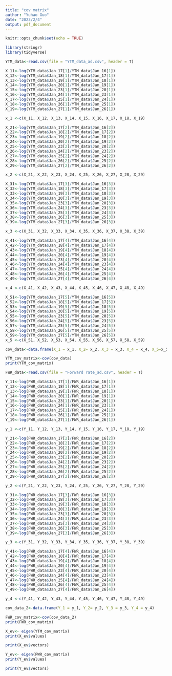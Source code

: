 ```yaml
---
title: "cov matrix"
author: "Yuhao Guo"
date: "2023/2/4"
output: pdf_document
---
```


```r
knitr::opts_chunk$set(echo = TRUE)
```

```r
library(stringr)
library(tidyverse)
```

```r
YTM_data<-read.csv(file = "YTM_data_ad.csv", header = T)
```

```r
X_11<-log(YTM_data$Jan_17[1]/YTM_data$Jan_16[1])
X_12<-log(YTM_data$Jan_18[1]/YTM_data$Jan_17[1])
X_13<-log(YTM_data$Jan_19[1]/YTM_data$Jan_18[1])
X_14<-log(YTM_data$Jan_20[1]/YTM_data$Jan_19[1])
X_15<-log(YTM_data$Jan_23[1]/YTM_data$Jan_20[1])
X_16<-log(YTM_data$Jan_24[1]/YTM_data$Jan_23[1])
X_17<-log(YTM_data$Jan_25[1]/YTM_data$Jan_24[1])
X_18<-log(YTM_data$Jan_26[1]/YTM_data$Jan_25[1])
X_19<-log(YTM_data$Jan_27[1]/YTM_data$Jan_26[1])

x_1 <-c(X_11, X_12, X_13, X_14, X_15, X_16, X_17, X_18, X_19)
```


```r
X_21<-log(YTM_data$Jan_17[2]/YTM_data$Jan_16[2])
X_22<-log(YTM_data$Jan_18[2]/YTM_data$Jan_17[2])
X_23<-log(YTM_data$Jan_19[2]/YTM_data$Jan_18[2])
X_24<-log(YTM_data$Jan_20[2]/YTM_data$Jan_19[2])
X_25<-log(YTM_data$Jan_23[2]/YTM_data$Jan_20[2])
X_26<-log(YTM_data$Jan_24[2]/YTM_data$Jan_23[2])
X_27<-log(YTM_data$Jan_25[2]/YTM_data$Jan_24[2])
X_28<-log(YTM_data$Jan_26[2]/YTM_data$Jan_25[2])
X_29<-log(YTM_data$Jan_27[2]/YTM_data$Jan_26[2])

x_2 <-c(X_21, X_22, X_23, X_24, X_25, X_26, X_27, X_28, X_29)
```

```r
X_31<-log(YTM_data$Jan_17[3]/YTM_data$Jan_16[3])
X_32<-log(YTM_data$Jan_18[3]/YTM_data$Jan_17[3])
X_33<-log(YTM_data$Jan_19[3]/YTM_data$Jan_18[3])
X_34<-log(YTM_data$Jan_20[3]/YTM_data$Jan_19[3])
X_35<-log(YTM_data$Jan_23[3]/YTM_data$Jan_20[3])
X_36<-log(YTM_data$Jan_24[3]/YTM_data$Jan_23[3])
X_37<-log(YTM_data$Jan_25[3]/YTM_data$Jan_24[3])
X_38<-log(YTM_data$Jan_26[3]/YTM_data$Jan_25[3])
X_39<-log(YTM_data$Jan_27[3]/YTM_data$Jan_26[3])

x_3 <-c(X_31, X_32, X_33, X_34, X_35, X_36, X_37, X_38, X_39)
```


```r
X_41<-log(YTM_data$Jan_17[4]/YTM_data$Jan_16[4])
X_42<-log(YTM_data$Jan_18[4]/YTM_data$Jan_17[4])
X_43<-log(YTM_data$Jan_19[4]/YTM_data$Jan_18[4])
X_44<-log(YTM_data$Jan_20[4]/YTM_data$Jan_19[4])
X_45<-log(YTM_data$Jan_23[4]/YTM_data$Jan_20[4])
X_46<-log(YTM_data$Jan_24[4]/YTM_data$Jan_23[4])
X_47<-log(YTM_data$Jan_25[4]/YTM_data$Jan_24[4])
X_48<-log(YTM_data$Jan_26[4]/YTM_data$Jan_25[4])
X_49<-log(YTM_data$Jan_27[4]/YTM_data$Jan_26[4])

x_4 <-c(X_41, X_42, X_43, X_44, X_45, X_46, X_47, X_48, X_49)
```

```r
X_51<-log(YTM_data$Jan_17[5]/YTM_data$Jan_16[5])
X_52<-log(YTM_data$Jan_18[5]/YTM_data$Jan_17[5])
X_53<-log(YTM_data$Jan_19[5]/YTM_data$Jan_18[5])
X_54<-log(YTM_data$Jan_20[5]/YTM_data$Jan_19[5])
X_55<-log(YTM_data$Jan_23[5]/YTM_data$Jan_20[5])
X_56<-log(YTM_data$Jan_24[5]/YTM_data$Jan_23[5])
X_57<-log(YTM_data$Jan_25[5]/YTM_data$Jan_24[5])
X_58<-log(YTM_data$Jan_26[5]/YTM_data$Jan_25[5])
X_59<-log(YTM_data$Jan_27[5]/YTM_data$Jan_26[5])
x_5 <-c(X_51, X_52, X_53, X_54, X_55, X_56, X_57, X_58, X_59)
```

```r
cov_data<-data.frame(X_1 = x_1, X_2= x_2, X_3 = x_3, X_4 = x_4, X_5=x_5)
```

```r
YTM_cov_matrix<-cov(cov_data)
print(YTM_cov_matrix)
```

```r
FWR_data<-read.csv(file = "Forward rate_ad.csv", header = T)
```

```r
Y_11<-log(FWR_data$Jan_17[1]/FWR_data$Jan_16[1])
Y_12<-log(FWR_data$Jan_18[1]/FWR_data$Jan_17[1])
Y_13<-log(FWR_data$Jan_19[1]/FWR_data$Jan_18[1])
Y_14<-log(FWR_data$Jan_20[1]/FWR_data$Jan_19[1])
Y_15<-log(FWR_data$Jan_23[1]/FWR_data$Jan_20[1])
Y_16<-log(FWR_data$Jan_24[1]/FWR_data$Jan_23[1])
Y_17<-log(FWR_data$Jan_25[1]/FWR_data$Jan_24[1])
Y_18<-log(FWR_data$Jan_26[1]/FWR_data$Jan_25[1])
Y_19<-log(FWR_data$Jan_27[1]/FWR_data$Jan_26[1])

y_1 <-c(Y_11, Y_12, Y_13, Y_14, Y_15, Y_16, Y_17, Y_18, Y_19)
```


```r
Y_21<-log(FWR_data$Jan_17[2]/FWR_data$Jan_16[2])
Y_22<-log(FWR_data$Jan_18[2]/FWR_data$Jan_17[2])
Y_23<-log(FWR_data$Jan_19[2]/FWR_data$Jan_18[2])
Y_24<-log(FWR_data$Jan_20[2]/FWR_data$Jan_19[2])
Y_25<-log(FWR_data$Jan_23[2]/FWR_data$Jan_20[2])
Y_26<-log(FWR_data$Jan_24[2]/FWR_data$Jan_23[2])
Y_27<-log(FWR_data$Jan_25[2]/FWR_data$Jan_24[2])
Y_28<-log(FWR_data$Jan_26[2]/FWR_data$Jan_25[2])
Y_29<-log(FWR_data$Jan_27[2]/FWR_data$Jan_26[2])

y_2 <-c(Y_21, Y_22, Y_23, Y_24, Y_25, Y_26, Y_27, Y_28, Y_29)
```


```r
Y_31<-log(FWR_data$Jan_17[3]/FWR_data$Jan_16[3])
Y_32<-log(FWR_data$Jan_18[3]/FWR_data$Jan_17[3])
Y_33<-log(FWR_data$Jan_19[3]/FWR_data$Jan_18[3])
Y_34<-log(FWR_data$Jan_20[3]/FWR_data$Jan_19[3])
Y_35<-log(FWR_data$Jan_23[3]/FWR_data$Jan_20[3])
Y_36<-log(FWR_data$Jan_24[3]/FWR_data$Jan_23[3])
Y_37<-log(FWR_data$Jan_25[3]/FWR_data$Jan_24[3])
Y_38<-log(FWR_data$Jan_26[3]/FWR_data$Jan_25[3])
Y_39<-log(FWR_data$Jan_27[3]/FWR_data$Jan_26[3])

y_3 <-c(Y_31, Y_32, Y_33, Y_34, Y_35, Y_36, Y_37, Y_38, Y_39)
```


```r
Y_41<-log(FWR_data$Jan_17[4]/FWR_data$Jan_16[4])
Y_42<-log(FWR_data$Jan_18[4]/FWR_data$Jan_17[4])
Y_43<-log(FWR_data$Jan_19[4]/FWR_data$Jan_18[4])
Y_44<-log(FWR_data$Jan_20[4]/FWR_data$Jan_19[4])
Y_45<-log(FWR_data$Jan_23[4]/FWR_data$Jan_20[4])
Y_46<-log(FWR_data$Jan_24[4]/FWR_data$Jan_23[4])
Y_47<-log(FWR_data$Jan_25[4]/FWR_data$Jan_24[4])
Y_48<-log(FWR_data$Jan_26[4]/FWR_data$Jan_25[4])
Y_49<-log(FWR_data$Jan_27[4]/FWR_data$Jan_26[4])

y_4 <-c(Y_41, Y_42, Y_43, Y_44, Y_45, Y_46, Y_47, Y_48, Y_49)
```


```r
cov_data_2<-data.frame(Y_1 = y_1, Y_2= y_2, Y_3 = y_3, Y_4 = y_4)
```

```r
FWR_cov_matrix<-cov(cov_data_2)
print(FWR_cov_matrix)
```

```r
X_ev<- eigen(YTM_cov_matrix)
print(X_ev$values)
```
```r
print(X_ev$vectors)
```

```r
Y_ev<- eigen(FWR_cov_matrix)
print(Y_ev$values)
```

```r
print(Y_ev$vectors)
```

